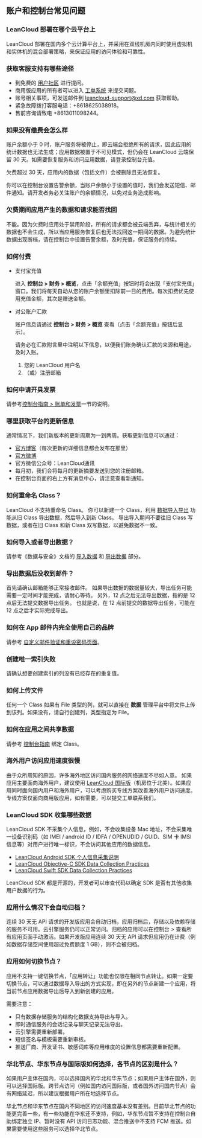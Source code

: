 
## 账户和控制台常见问题

### LeanCloud 部署在哪个云平台上

LeanCloud 部署在国内多个云计算平台上，并采用在双线机房内同时使用虚拟机和实体机的混合部署策略，来保证应用的访问体验和可靠性。

### 获取客服支持有哪些途径

* 到免费的 [用户社区](https://forum.leancloud.cn/) 进行提问。
* 商用版应用的所有者可以进入 [工单系统](https://leanticket.cn/t/leancloud) 来提交问题。
* 账号相关事项，可发送邮件到 <leancloud-support@xd.com> 获取帮助。
* 紧急故障拨打客服电话：+8618625038918。
* 售前咨询请致电 +8613011098244。

### 如果没有缴费会怎么样

账户余额小于 0 时，账户服务将被停止，即云端会拒绝所有的请求，因此应用的统计数据也无法生成；应用数据被置于不可见模式，但仍会在 LeanCloud 云端保留 30 天。如需要恢复服务和访问应用数据，请登录控制台充值。

  <div class="callout callout-danger">
  <p>欠费超过 30 天，应用内的数据（包括文件）会被删除且无法恢复。</p>
</div>

你可以在控制台设置告警余额，当账户余额小于设置的值时，我们会发送短信、邮件通知。请开发者务必关注账户的余额情况，以免对业务造成影响。

### 欠费期间应用产生的数据和请求能否找回

不能。因为欠费时应用处于禁用阶段，所有的请求都会被云端丢弃，与统计相关的数据也不会生成，所以当应用服务恢复后也无法找回这一期间的数据。为避免统计数据出现断档，请在控制台中设置告警余额，及时充值，保证服务的持续。

### 如何付费

* 支付宝充值

  进入 **控制台 > 财务 > 概览**，点击「余额充值」按钮时将会出现「支付宝充值」窗口。我们将每天自动从您的账户余额里扣除前一日的费用。每次扣费优先使用充值金额，其次是赠送金额。

* 对公账户汇款

  账户信息请通过 **控制台 > 财务 > 概览** 查看（点击「余额充值」按钮后显示）。

  <div class="callout callout-danger">请务必在汇款附言里中注明以下信息，以便我们账务确认汇款的来源和用途，及时入账。
  <ol>
  <li>您的 LeanCloud 用户名</li>
  <li>（或）注册邮箱</li>
  </ol>
  </div>

### 如何申请开具发票

请参考[控制台指南 > 账单和发票](dashboard_guide.html#账单和发票)一节的说明。

### 哪里获取平台的更新信息

通常情况下，我们新版本的更新周期为一到两周。获取更新信息可以通过：

* [官方博客](https://leancloudblog.com/)（每次更新的详细信息都会发布在那里）
* [官方微博](https://weibo.com/avoscloud)
* 官方微信公众号：LeanCloud通讯
* 每月初，我们会将每月的更新摘要发送到您的注册邮箱。
* 在控制台页面的右上方有消息中心，请注意查看新通知。

### 如何重命名 Class？

LeanCloud 不支持重命名 Class。
你可以新建一个 Class，利用 [数据导入导出](rest_api.html#数据导出_API) 功能从旧 Class 导出数据，然后导入到新 Class。
导出导入期间不要往旧 Class 写数据，或者在旧 Class 和新 Class 双写数据，以避免数据不一致。

### 如何导入或者导出数据？

请参考《数据与安全》文档的 [导入数据](dashboard_guide.html#导入数据) 和 [导出数据](dashboard_guide.html#导出数据) 部分。

### 导出数据后没收到邮件？

首先请确认邮箱能够正常接收邮件。
如果导出数据的数据量较大，导出任务可能需要一定时间才能完成，请耐心等待。
另外，12 点之后无法导出数据，指的是 12 点后无法提交数据导出任务。
也就是说，在 12 点前提交的数据导出任务，可能在 12 点之后才实际完成导出。

### 如何在 App 邮件内完全使用自己的品牌

请参考 [自定义邮件验证和重设密码页面](custom-reset-verify-page.html)。
  
### 创建唯一索引失败

请确认想要创建索引的列没有已经存在的重复值。

### 如何上传文件

任何一个 Class 如果有 File 类型的列，就可以直接在 **数据** 管理平台中将文件上传到该列。如果没有，请自行创建列，类型指定为 File。

### 如何在应用之间共享数据

请参考 [控制台指南](dashboard_guide.html#应用之间共享部分数据) 绑定 Class。

### 海外用户访问应用速度很慢

由于众所周知的原因，许多海外地区访问国内服务的网络速度不尽如人意。
如果应用主要面向海外用户，建议使用 [LeanCloud 国际版](https://leancloud.app/)（机房位于北美）。如果应用同时面向国内用户和海外用户，可以考虑购买专线方案改善海外用户访问速度。专线方案仅面向商用版应用，如有需要，可以提交工单联系我们。

### LeanCloud SDK 收集哪些数据

LeanCloud SDK 不采集个人信息，例如，不会收集设备 Mac 地址，不会采集唯一设备识别码（如 IMEI / android ID / IDFA / OPENUDID / GUID、SIM 卡 IMSI 信息等）对用户进行唯一标识，不会访问其他应用的数据信息。

* [LeanCloud Android SDK 个人信息采集说明](https://www.leancloud.cn/privacy/sdk-data-collection/android/)
* [LeanCloud Objective-C SDK Data Collection Practices](https://www.leancloud.cn/privacy/sdk-data-collection/objc/)
* [LeanCloud Swift SDK Data Collection Practices](https://www.leancloud.cn/privacy/sdk-data-collection/swift/)

LeanCloud SDK 都是开源的，开发者可以审查代码以确定 SDK 是否有其他收集用户数据的行为。

### 应用什么情况下会自动归档？

连续 30 天无 API 请求的开发版应用会自动归档，应用归档后，存储以及依赖存储的服务不可用。云引擎服务仍可以正常访问。归档的应用可以在控制台 > 查看所有应用页面手动激活。如果开发版应用连续 30 天无 API 请求但应用仍在计费（例如数据存储空间使用超过免费额度 1 GB），则不会被归档。

### 应用如何切换节点？

应用不支持一键切换节点，「应用转让」功能也仅限在相同节点转让。如果一定要切换节点，可以通过数据导入导出的方式实现，即在另外的节点新建一个应用，将当前节点应用数据导出后导入到新创建的应用。

需要注意：

* 只有数据存储服务的结构化数据支持导出与导入。
* 即时通信服务的会话记录与聊天记录无法导出。
* 云引擎需要重新部署。
* 短信签名与模板需要重新审核。
* 推送厂商、开发证书、敏感词库等应用维度的设置信息都需要重新配置。

### 华北节点、华东节点与国际版如何选择，各节点的区别是什么？

如果用户主体在国内，可以选择国内的华北和华东节点；如果用户主体在国外，则可以选择国际版。跨节点访问（例如国内访问国际版，或者国外访问国内节点）会有网络延迟，所以建议根据用户所在地选择节点。

华北节点和华东节点在国内不同地区的访问速度基本没有差别。目前华北节点的功能更完善一些，有一些功能在华东还不支持，例如，华东节点暂不支持在控制台自助绑定独立 IP、暂时没有 API 访问日志功能、混合推送中不支持 FCM 推送。如果需要使用这些服务可以选择华北节点。
